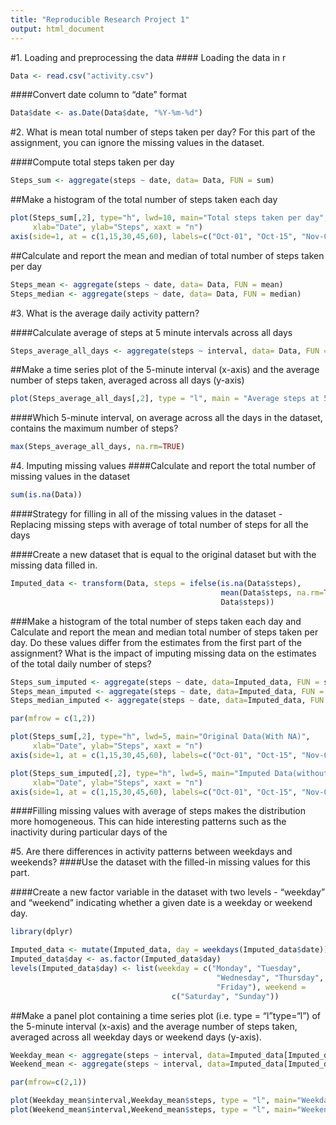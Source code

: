 ---
title: "Reproducible Research Project 1"
output: html_document
---
#1. Loading and preprocessing the data
#### Loading the data in r

```{r, echo=TRUE}
Data <- read.csv("activity.csv")
```
####Convert date column to "date" format

```{r, echo=TRUE}
Data$date <- as.Date(Data$date, "%Y-%m-%d")
```

#2. What is mean total number of steps taken per day?
For this part of the assignment, you can ignore the missing values in the dataset.

####Compute total steps taken per day
```{r, echo=TRUE}
Steps_sum <- aggregate(steps ~ date, data= Data, FUN = sum)
```
##Make a histogram of the total number of steps taken each day
```{r, echo=TRUE, fig.path='figures/', dev='png'}
plot(Steps_sum[,2], type="h", lwd=10, main="Total steps taken per day",
     xlab="Date", ylab="Steps", xaxt = "n")
axis(side=1, at = c(1,15,30,45,60), labels=c("Oct-01", "Oct-15", "Nov-01", "Nov-15", "Dec-01"))
```

##Calculate and report the mean and median of total number of steps taken per day
```{r, echo=TRUE}
Steps_mean <- aggregate(steps ~ date, data= Data, FUN = mean)
Steps_median <- aggregate(steps ~ date, data= Data, FUN = median)
```
#3. What is the average daily activity pattern?

####Calculate average of steps at 5 minute intervals across all days
```{r, echo=TRUE}
Steps_average_all_days <- aggregate(steps ~ interval, data= Data, FUN = mean)
```
##Make a time series plot of the 5-minute interval (x-axis) and the average number of steps taken, averaged across all days (y-axis)
```{r, echo=TRUE, fig.path='figures/', dev='png'}
plot(Steps_average_all_days[,2], type = "l", main = "Average steps at 5 min intervals across all days", xlab = "interval", ylab = "steps")
```

####Which 5-minute interval, on average across all the days in the dataset, contains the maximum number of steps?
```{r, echo=TRUE}
max(Steps_average_all_days, na.rm=TRUE)
```

#4. Imputing missing values
####Calculate and report the total number of missing values in the dataset
```{r, echo=TRUE}
sum(is.na(Data))
```

####Strategy for filling in all of the missing values in the dataset - Replacing missing steps with average of total number of steps for all the days

####Create a new dataset that is equal to the original dataset but with the missing data filled in.
```{r, echo=TRUE}
Imputed_data <- transform(Data, steps = ifelse(is.na(Data$steps), 
                                               mean(Data$steps, na.rm=TRUE),
                                               Data$steps))
```
###Make a histogram of the total number of steps taken each day and Calculate and report the mean and median total number of steps taken per day. Do these values differ from the estimates from the first part of the assignment? What is the impact of imputing missing data on the estimates of the total daily number of steps?
```{r, echo=TRUE, fig.path='figures/', dev='png'}
Steps_sum_imputed <- aggregate(steps ~ date, data=Imputed_data, FUN = sum)
Steps_mean_imputed <- aggregate(steps ~ date, data=Imputed_data, FUN = mean)
Steps_median_imputed <- aggregate(steps ~ date, data=Imputed_data, FUN = median)

par(mfrow = c(1,2))

plot(Steps_sum[,2], type="h", lwd=5, main="Original Data(With NA)",
     xlab="Date", ylab="Steps", xaxt = "n")
axis(side=1, at = c(1,15,30,45,60), labels=c("Oct-01", "Oct-15", "Nov-01", "Nov-15", "Dec-01"))

plot(Steps_sum_imputed[,2], type="h", lwd=5, main="Imputed Data(without NA)",
     xlab="Date", ylab="Steps", xaxt = "n")
axis(side=1, at = c(1,15,30,45,60), labels=c("Oct-01", "Oct-15", "Nov-01", "Nov-15", "Dec-01"))
```

####Filling missing values with average of steps makes the distribution more homogeneous. This can hide interesting patterns such as the inactivity during particular days of the 

#5. Are there differences in activity patterns between weekdays and weekends?
####Use the dataset with the filled-in missing values for this part.

####Create a new factor variable in the dataset with two levels - "weekday" and "weekend" indicating whether a given date is a weekday or weekend day.
```{r, echo=TRUE, message=F, warning=F}
library(dplyr)
```

```{r, echo=TRUE}
Imputed_data <- mutate(Imputed_data, day = weekdays(Imputed_data$date))
Imputed_data$day <- as.factor(Imputed_data$day)
levels(Imputed_data$day) <- list(weekday = c("Monday", "Tuesday",
                                              "Wednesday", "Thursday",
                                              "Friday"), weekend =
                                    c("Saturday", "Sunday"))
```
##Make a panel plot containing a time series plot (i.e. type = "l"\color{red}{\verb|type = "l"|}type="l") of the 5-minute interval (x-axis) and the average number of steps taken, averaged across all weekday days or weekend days (y-axis).
```{r, echo=TRUE, fig.path='figures/', dev='png'}
Weekday_mean <- aggregate(steps ~ interval, data=Imputed_data[Imputed_data$day == "weekday",], FUN = mean)
Weekend_mean <- aggregate(steps ~ interval, data=Imputed_data[Imputed_data$day == "weekend",], FUN = mean)

par(mfrow=c(2,1))

plot(Weekday_mean$interval,Weekday_mean$steps, type = "l", main="Weekdays", xlab="Interval", ylab="Steps")
plot(Weekend_mean$interval,Weekend_mean$steps, type = "l", main="Weekend", xlab="Interval", ylab="Steps")
```
